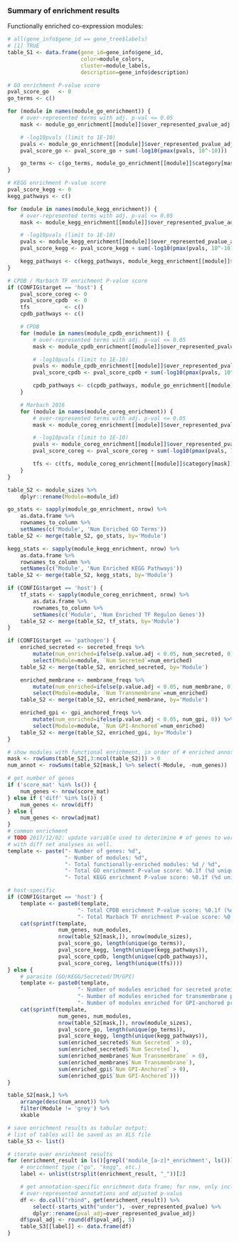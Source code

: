 ### Summary of enrichment results

Functionally enriched co-expression modules:

```r
# all(gene_info$gene_id == gene_tree$labels)                                                                                                                                                                   
# [1] TRUE
table_S1 <- data.frame(gene_id=gene_info$gene_id, 
                       color=module_colors,
                       cluster=module_labels,
                       description=gene_info$description)
```

```r
# GO enrichment P-value score
pval_score_go   <- 0
go_terms <- c()

for (module in names(module_go_enrichment)) {
    # over-represented terms with adj. p-val <= 0.05
    mask <- module_go_enrichment[[module]]$over_represented_pvalue_adj <= 0.05

    # -log10pvals (limit to 1E-10)
    pvals <- module_go_enrichment[[module]]$over_represented_pvalue_adj[mask]
    pval_score_go <- pval_score_go + sum(-log10(pmax(pvals, 10^-10)))

    go_terms <- c(go_terms, module_go_enrichment[[module]]$category[mask])
}

# KEGG enrichment P-value score
pval_score_kegg <- 0
kegg_pathways <- c()

for (module in names(module_kegg_enrichment)) {
    # over-represented terms with adj. p-val <= 0.05
    mask <- module_kegg_enrichment[[module]]$over_represented_pvalue_adj <= 0.05

    # -log10pvals (limit to 1E-10)
    pvals <- module_kegg_enrichment[[module]]$over_represented_pvalue_adj[mask]
    pval_score_kegg <- pval_score_kegg + sum(-log10(pmax(pvals, 10^-10)))

    kegg_pathways <- c(kegg_pathways, module_kegg_enrichment[[module]]$category[mask])
}

# CPDB / Marbach TF enrichment P-value score
if (CONFIG$target == 'host') {
    pval_score_coreg <- 0
    pval_score_cpdb  <- 0
    tfs           <- c()
    cpdb_pathways <- c()

    # CPDB
    for (module in names(module_cpdb_enrichment)) {
        # over-represented terms with adj. p-val <= 0.05
        mask <- module_cpdb_enrichment[[module]]$over_represented_pvalue_adj <= 0.05

        # -log10pvals (limit to 1E-10)
        pvals <- module_cpdb_enrichment[[module]]$over_represented_pvalue_adj[mask]
        pval_score_cpdb <- pval_score_cpdb + sum(-log10(pmax(pvals, 10^-10)))

        cpdb_pathways <- c(cpdb_pathways, module_go_enrichment[[module]]$category[mask])
    }

    # Marbach 2016
    for (module in names(module_coreg_enrichment)) {
        # over-represented terms with adj. p-val <= 0.05
        mask <- module_coreg_enrichment[[module]]$over_represented_pvalue_adj <= 0.05

        # -log10pvals (limit to 1E-10)
        pvals <- module_coreg_enrichment[[module]]$over_represented_pvalue_adj[mask]
        pval_score_coreg <- pval_score_coreg + sum(-log10(pmax(pvals, 10^-10)))

        tfs <- c(tfs, module_coreg_enrichment[[module]]$category[mask])
    }
}
```

```r
table_S2 <- module_sizes %>%
    dplyr::rename(Module=module_id)

go_stats <- sapply(module_go_enrichment, nrow) %>%
    as.data.frame %>%
    rownames_to_column %>%
    setNames(c('Module', 'Num Enriched GO Terms'))
table_S2 <- merge(table_S2, go_stats, by='Module')

kegg_stats <- sapply(module_kegg_enrichment, nrow) %>%
    as.data.frame %>%
    rownames_to_column %>%
    setNames(c('Module', 'Num Enriched KEGG Pathways'))
table_S2 <- merge(table_S2, kegg_stats, by='Module')

if (CONFIG$target == 'host') {
    tf_stats <- sapply(module_coreg_enrichment, nrow) %>%
        as.data.frame %>%
        rownames_to_column %>%
        setNames(c('Module', 'Num Enriched TF Regulon Genes'))
    table_S2 <- merge(table_S2, tf_stats, by='Module')
}

if (CONFIG$target == 'pathogen') {
    enriched_secreted <- secreted_freqs %>% 
        mutate(num_enriched=ifelse(p.value.adj < 0.05, num_secreted, 0)) %>%
        select(Module=module, `Num Secreted`=num_enriched)
    table_S2 <- merge(table_S2, enriched_secreted, by='Module')

    enriched_membrane <- membrane_freqs %>% 
        mutate(num_enriched=ifelse(p.value.adj < 0.05, num_membrane, 0)) %>%
        select(Module=module, `Num Transmembrane`=num_enriched)
    table_S2 <- merge(table_S2, enriched_membrane, by='Module')

    enriched_gpi <- gpi_anchored_freqs %>% 
        mutate(num_enriched=ifelse(p.value.adj < 0.05, num_gpi, 0)) %>%
        select(Module=module, `Num GPI-Anchored`=num_enriched)
    table_S2 <- merge(table_S2, enriched_gpi, by='Module')
}

# show modules with functional enrichment, in order of # enriched annotations
mask <- rowSums(table_S2[,3:ncol(table_S2)]) > 0
num_annot <- rowSums(table_S2[mask,] %>% select(-Module, -num_genes))
```

```r
# get number of genes
if ('score_mat' %in% ls()) {
    num_genes <- nrow(score_mat)
} else if ('diff' %in% ls()) {
    num_genes <- nrow(diff)
} else {
    num_genes <- nrow(adjmat)
}
# common enrichment
# TODO 2017/12/02: update variable used to deterimine # of genes to work
# with diff net analyses as well.
template <- paste("- Number of genes: %d",
                  "- Number of modules: %d",
                  "- Total functionally-enriched modules: %d / %d",
                  "- Total GO enrichment P-value score: %0.1f (%d unique terms)", 
                  "- Total KEGG enrichment P-value score: %0.1f (%d unique pathways)\n", sep='\n')

# host-specific 
if (CONFIG$target == 'host') {
    template <- paste0(template, 
                      "- Total CPDB enrichment P-value score: %0.1f (%d unique pathways)\n",
                      "- Total Marbach TF enrichment P-value score: %0.1f (%d unique TF's)\n")
    cat(sprintf(template, 
                num_genes, num_modules,
                nrow(table_S2[mask,]), nrow(module_sizes),
                pval_score_go, length(unique(go_terms)),
                pval_score_kegg, length(unique(kegg_pathways)),
                pval_score_cpdb, length(unique(cpdb_pathways)),
                pval_score_coreg, length(unique(tfs))))
} else {
    # parasite (GO/KEGG/Secreted/TM/GPI)
    template <- paste0(template, 
                      "- Number of modules enriched for secreted proteins: %d (%d secreted proteins)\n",
                      "- Number of modules enriched for transmembrane proteins: %d (%d TM proteins)\n",
                      "- Number of modules enriched for GPI-anchored proteins: %d (%d GPI-anchored proteins)\n")
    cat(sprintf(template, 
                num_genes, num_modules,
                nrow(table_S2[mask,]), nrow(module_sizes),
                pval_score_go, length(unique(go_terms)),
                pval_score_kegg, length(unique(kegg_pathways)),
                sum(enriched_secreted$`Num Secreted` > 0),
                sum(enriched_secreted$`Num Secreted`),
                sum(enriched_membrane$`Num Transmembrane` > 0),
                sum(enriched_membrane$`Num Transmembrane`),
                sum(enriched_gpi$`Num GPI-Anchored` > 0),
                sum(enriched_gpi$`Num GPI-Anchored`)))
}
```

```r
table_S2[mask,] %>% 
    arrange(desc(num_annot)) %>%
    filter(Module != 'grey') %>%
    xkable
```

```r
# save enrichment results as tabular output;
# list of tables will be saved as an XLS file
table_S3 <- list()

# iterate over enrichment results
for (enrichment_result in ls()[grepl('module_[a-z]*_enrichment', ls())]) {
    # enrichment type ("go", "kegg", etc.)
    label <- unlist(strsplit(enrichment_result, "_"))[2]

    # get annotation-specific enrichment data frame; for now, only include
    # over-represented annotations and adjusted p-valus
    df <- do.call("rbind", get(enrichment_result)) %>%
        select(-starts_with("under"), -over_represented_pvalue) %>%
        dplyr::rename(pval_adj=over_represented_pvalue_adj)
    df$pval_adj <- round(df$pval_adj, 5)
    table_S3[[label]] <- data.frame(df)
}
```

